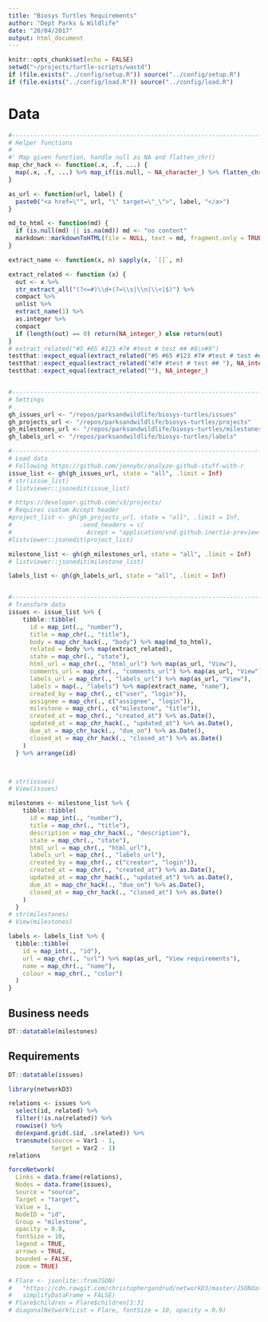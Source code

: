 ```yaml
---
title: "Biosys Turtles Requirements"
author: "Dept Parks & Wildlife"
date: "20/04/2017"
output: html_document
---
```


```r
knitr::opts_chunk$set(echo = FALSE)
setwd("~/projects/turtle-scripts/wastd")
if (file.exists("../config/setup.R")) source("../config/setup.R")
if (file.exists("../config/load.R")) source("../config/load.R")
```

# Data

```r
#------------------------------------------------------------------------------#
# Helper functions
#
#' Map given function, handle null as NA and flatten_chr()
map_chr_hack <- function(.x, .f, ...) {
  map(.x, .f, ...) %>% map_if(is.null, ~ NA_character_) %>% flatten_chr()
}

as_url <- function(url, label) {
  paste0("<a href=\"", url, "\" target=\"_\">", label, "</a>")
}

md_to_html <- function(md) {
  if (is.null(md) || is.na(md)) md <- "no content"
  markdown::markdownToHTML(file = NULL, text = md, fragment.only = TRUE)
}

extract_name <- function(x, n) sapply(x, `[[`, n)

extract_related <- function (x) {
  out <- x %>% 
  str_extract_all("(?<=#)\\d+(?=\\s|\\n|\\<|$)") %>% 
  compact %>% 
  unlist %>% 
  extract_name(1) %>% 
  as.integer %>% 
  compact
  if (length(out) == 0) return(NA_integer_) else return(out)
} 
# extract_related("#5 #65 #123 #7# #test # test ## #8\n#9")
testthat::expect_equal(extract_related("#5 #65 #123 #7# #test # test ## #8\n#9"), c(5, 65, 123, 8, 9))
testthat::expect_equal(extract_related("#7# #test # test ## "), NA_integer_)
testthat::expect_equal(extract_related(""), NA_integer_)


#------------------------------------------------------------------------------#
# Settings
#
gh_issues_url <- "/repos/parksandwildlife/biosys-turtles/issues"
gh_projects_url <- "/repos/parksandwildlife/biosys-turtles/projects"
gh_milestones_url <- "/repos/parksandwildlife/biosys-turtles/milestones"
gh_labels_url <- "/repos/parksandwildlife/biosys-turtles/labels"

#------------------------------------------------------------------------------#
# Load data
# Following https://github.com/jennybc/analyze-github-stuff-with-r
issue_list <- gh(gh_issues_url, state = "all", .limit = Inf)
# str(issue_list)
# listviewer::jsonedit(issue_list)

# https://developer.github.com/v3/projects/
# Requires custom Accept header
#project_list <- gh(gh_projects_url, state = "all", .limit = Inf,
#                   .send_headers = c(
#                     Accept = "application/vnd.github.inertia-preview+json"))
#listviewer::jsonedit(project_list)

milestone_list <- gh(gh_milestones_url, state = "all", .limit = Inf)
# listviewer::jsonedit(milestone_list)

labels_list <- gh(gh_labels_url, state = "all", .limit = Inf)


#------------------------------------------------------------------------------#
# Transform data
issues <- issue_list %>% {
    tibble::tibble(
      id = map_int(., "number"),
      title = map_chr(., "title"),
      body = map_chr_hack(., "body") %>% map(md_to_html),
      related = body %>% map(extract_related),
      state = map_chr(., "state"),
      html_url = map_chr(., "html_url") %>% map(as_url, "View"),
      comments_url = map_chr(., "comments_url") %>% map(as_url, "View"),
      labels_url = map_chr(., "labels_url") %>% map(as_url, "View"),
      labels = map(., "labels") %>% map(extract_name, "name"),
      created_by = map_chr(., c("user", "login")),
      assignee = map_chr(., c("assignee", "login")),
      milestone = map_chr(., c("milestone", "title")),
      created_at = map_chr(., "created_at") %>% as.Date(),
      updated_at = map_chr_hack(., "updated_at") %>% as.Date(),
      due_at = map_chr_hack(., "due_on") %>% as.Date(),
      closed_at = map_chr_hack(., "closed_at") %>% as.Date()
    )
  } %>% arrange(id)



# str(issues)
# View(issues)

milestones <- milestone_list %>% {
    tibble::tibble(
      id = map_int(., "number"),
      title = map_chr(., "title"),
      description = map_chr_hack(., "description"),
      state = map_chr(., "state"),
      html_url = map_chr(., "html_url"),
      labels_url = map_chr(., "labels_url"),
      created_by = map_chr(., c("creator", "login")),
      created_at = map_chr(., "created_at") %>% as.Date(),
      updated_at = map_chr_hack(., "updated_at") %>% as.Date(),
      due_at = map_chr_hack(., "due_on") %>% as.Date(),
      closed_at = map_chr_hack(., "closed_at") %>% as.Date()
    )
  }
# str(milestones)
# View(milestones)

labels <- labels_list %>% {
  tibble::tibble(
    id = map_int(., "id"),
    url = map_chr(., "url") %>% map(as_url, "View requirements"),
    name = map_chr(., "name"),
    colour = map_chr(., "color")
  )
}

```

## Business needs

```r
DT::datatable(milestones)
```

## Requirements

```r
DT::datatable(issues)
```



```r
library(networkD3)

relations <- issues %>% 
  select(id, related) %>% 
  filter(!is.na(related)) %>% 
  rowwise() %>% 
  do(expand.grid(.$id, .$related)) %>%
  transmute(source = Var1 - 1, 
            target = Var2 - 1)
relations

forceNetwork(
  Links = data.frame(relations),
  Nodes = data.frame(issues),
  Source = "source", 
  Target = "target",
  Value = 1, 
  NodeID = "id",
  Group = "milestone", 
  opacity = 0.8,
  fontSize = 10,
  legend = TRUE, 
  arrows = TRUE,
  bounded = FALSE,
  zoom = TRUE)

# Flare <- jsonlite::fromJSON(
#   "https://cdn.rawgit.com/christophergandrud/networkD3/master/JSONdata/flare.json", 
#   simplifyDataFrame = FALSE)
# Flare$children = Flare$children[1:3]
# diagonalNetwork(List = Flare, fontSize = 10, opacity = 0.9)

```
